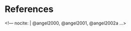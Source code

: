 <!--
You generally don't need to edit this file, but the option is there if you wish :)
-->


<!--
The bib chunk below must go last in this document according to how R Markdown renders.  More info is at http://rmarkdown.rstudio.com/authoring_bibliographies_and_citations.html
-->

\backmatter

<!-- 
If you'd like to change the name of the bibliography to something else,
delete "References" below and replace it with the new name. 
-->

# References {-}
<!--
This manually sets the header for this unnumbered chapter.
-->
\markboth{References}{References}
<!--
To remove the indentation of the first entry.
-->
\noindent

<!--
To create a hanging indent and spacing between entries. This line may need 
to be removed for styles that don't require the hanging indent.
-->

\setlength{\parindent}{-0.20in}


<!--
Add other entries into the list below if you'd like them to appear in the bibliography even if they weren't explicitly cited in the document. For them to appear, you must delete the beginning <! before the 3 hyphens, and the ending > after the three full stops.

-->

<!---
nocite: | 
  @angel2000, @angel2001, @angel2002a
...>
